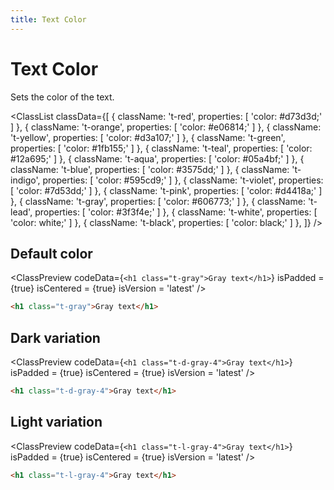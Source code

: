 ```yaml
---
title: Text Color
---
```



# Text Color

Sets the color of the text.

<ClassList
  classData={[
    {
      className: 't-red',
      properties: [
        'color: #d73d3d;'
      ]
    },
    {
      className: 't-orange',
      properties: [
        'color: #e06814;'
      ]
    },
    {
      className: 't-yellow',
      properties: [
        'color: #d3a107;'
      ]
    },
    {
      className: 't-green',
      properties: [
        'color: #1fb155;'
      ]
    },
    {
      className: 't-teal',
      properties: [
        'color: #12a695;'
      ]
    },
    {
      className: 't-aqua',
      properties: [
        'color: #05a4bf;'
      ]
    },
    {
      className: 't-blue',
      properties: [
        'color: #3575dd;'
      ]
    },
    {
      className: 't-indigo',
      properties: [
        'color: #595cd9;'
      ]
    },
    {
      className: 't-violet',
      properties: [
        'color: #7d53dd;'
      ]
    },
    {
      className: 't-pink',
      properties: [
        'color: #d4418a;'
      ]
    },
    {
      className: 't-gray',
      properties: [
        'color: #606773;'
      ]
    },
    {
      className: 't-lead',
      properties: [
        'color: #3f3f4e;'
      ]
    },
    {
      className: 't-white',
      properties: [
        'color: white;'
      ]
    },
    {
      className: 't-black',
      properties: [
        'color: black;'
      ]
    },
  ]}
/>

## Default color

<ClassPreview
  codeData={`
    <h1 class="t-gray">Gray text</h1>
  `}
  isPadded = {true}
  isCentered = {true}
  isVersion = 'latest'
/>

```html
<h1 class="t-gray">Gray text</h1>
```

## Dark variation

<ClassPreview
  codeData={`
    <h1 class="t-d-gray-4">Gray text</h1>
  `}
  isPadded = {true}
  isCentered = {true}
  isVersion = 'latest'
/>

```html
<h1 class="t-d-gray-4">Gray text</h1>
```

## Light variation

<ClassPreview
  codeData={`
    <h1 class="t-l-gray-4">Gray text</h1>
  `}
  isPadded = {true}
  isCentered = {true}
  isVersion = 'latest'
/>

```html
<h1 class="t-l-gray-4">Gray text</h1>
```